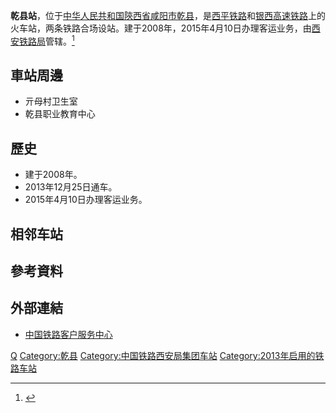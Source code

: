 {{Expand|time=2016-10-28T11:14:23+00:00}}
{{Infobox China railway station
|车站名称 = 乾县站
|图片 = 
|图片介绍 = 
|其他名称 = 
|车站拼音 = Qianxian
|英文名称 = Qianxian Railway Station
|车站代码 = 39437
|电报码 = QBY
|拼音码 = QXI
|始建时间 = 
|开通运营 = 
|车站位置 = [[陝西省|陝西省]][[咸阳市|咸阳市]][[乾县|乾县]]
|坐标 = {{coord|34.506226|108.273193|display=inline,title}}
|归属 = [[西安铁路局|西安铁路局]][[西安西站|西安西站]]
|线路 = [[西平铁路|西平铁路]]、[[银西高速铁路|银西高速铁路]]、[[西法城际铁路|西法城际铁路]]北线（规划中）<ref>{{cite news|url=http://www.baojinews.com/p/324251.html|title=“西法”“ 银西”接轨将给宝鸡带来什么？|work=宝鸡日报全媒体|date=2019-08-17|accessdate=2020-01-01|archive-url=https://web.archive.org/web/20200101045648/http://www.baojinews.com/p/324251.html|archive-date=2020-01-01|dead-url=yes}}</ref>
|车站等级 = 
|使用状态 = 
|月台数目 = 
|股道数目 = 
}}
'''乾县站'''，位于[[中华人民共和国|中华人民共和国]][[陝西省|陝西省]][[咸阳市|咸阳市]][[乾县|乾县]]，是[[西平铁路|西平铁路]]和[[银西高速铁路|银西高速铁路]]上的火车站，两条铁路合场设站。建于2008年，2015年4月10日办理客运业务，由[[西安铁路局|西安铁路局]]管辖。<ref>{{Cite web |url=http://search.huochepiao.com/huochezhan/jieshao/4085.htm |title=乾县火车站介绍 |accessdate=2016-10-28 |archive-date=2016-08-01 |archive-url=https://web.archive.org/web/20160801040837/http://search.huochepiao.com/huochezhan/jieshao/4085.htm |dead-url=no }}</ref>

==車站周邊==
* 亓母村卫生室
* 乾县职业教育中心

==歷史==
* 建于2008年。
* 2013年12月25日通车。
* 2015年4月10日办理客运业务。

== 相邻车站 ==
{{Start rail box|[[File:China_Railways.svg|16px]] [[中国铁路|中国铁路]]}}
{{s-unbuilt|[[永寿西站|永寿西站]]|{{站|银川}}方向}}
{{s-line|[[银西高速铁路|银西高速铁路]]<br />← 29km 乾县站 13km →}}
{{s-unbuilt|[[礼泉南站|礼泉南站]]|{{站|西安北}}方向}}
{{end box}}

==參考資料==
{{reflist}}
==外部連結==
* [http://www.12306.cn/mormhweb/ 中国铁路客户服务中心]{{Wayback|url=http://www.12306.cn/mormhweb/ |date=20180205163941 }}

{{China-rail-stub}}
{{西平铁路}}
{{西银铁路}}
[[Category:咸阳市铁路车站|Q]]
[[Category:乾县|Category:乾县]]
[[Category:中国铁路西安局集团车站|Category:中国铁路西安局集团车站]]
[[Category:2013年启用的铁路车站|Category:2013年启用的铁路车站]]